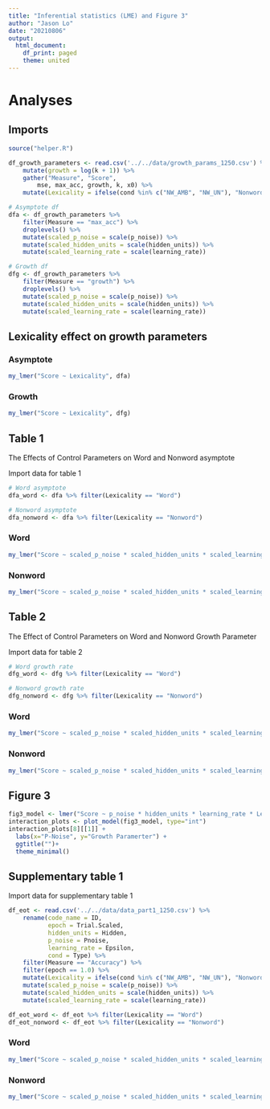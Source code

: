 ```yaml
---
title: "Inferential statistics (LME) and Figure 3"
author: "Jason Lo"
date: "20210806"
output:
  html_document:
    df_print: paged
    theme: united
---
```


# Analyses {.tabset}

## Imports
```r
source("helper.R")

df_growth_parameters <- read.csv('../../data/growth_params_1250.csv') %>%
    mutate(growth = log(k + 1)) %>%
    gather("Measure", "Score",
        mse, max_acc, growth, k, x0) %>% 
    mutate(Lexicality = ifelse(cond %in% c("NW_AMB", "NW_UN"), "Nonword", "Word")) 

# Asymptote df
dfa <- df_growth_parameters %>% 
    filter(Measure == "max_acc") %>%
    droplevels() %>% 
    mutate(scaled_p_noise = scale(p_noise)) %>% 
    mutate(scaled_hidden_units = scale(hidden_units)) %>% 
    mutate(scaled_learning_rate = scale(learning_rate))

# Growth df
dfg <- df_growth_parameters %>% 
    filter(Measure == "growth") %>%
    droplevels() %>% 
    mutate(scaled_p_noise = scale(p_noise)) %>% 
    mutate(scaled_hidden_units = scale(hidden_units)) %>% 
    mutate(scaled_learning_rate = scale(learning_rate))
```

## Lexicality effect on growth parameters

### Asymptote
```r
my_lmer("Score ~ Lexicality", dfa)
```

### Growth
```r
my_lmer("Score ~ Lexicality", dfg)
```

## Table 1
The Effects of Control Parameters on Word and Nonword asymptote  

Import data for table 1
```r
# Word asymptote
dfa_word <- dfa %>% filter(Lexicality == "Word")

# Nonword asymptote
dfa_nonword <- dfa %>% filter(Lexicality == "Nonword")

```

### Word
```r
my_lmer("Score ~ scaled_p_noise * scaled_hidden_units * scaled_learning_rate", dfa_word)
```

### Nonword
```r
my_lmer("Score ~ scaled_p_noise * scaled_hidden_units * scaled_learning_rate", dfa_nonword)
```





## Table 2
The Effect of Control Parameters on Word and Nonword Growth Parameter 

Import data for table 2
```r
# Word growth rate
dfg_word <- dfg %>% filter(Lexicality == "Word")

# Nonword growth rate
dfg_nonword <- dfg %>% filter(Lexicality == "Nonword")
```

### Word
```r
my_lmer("Score ~ scaled_p_noise * scaled_hidden_units * scaled_learning_rate", dfg_word)
```

### Nonword
```r
my_lmer("Score ~ scaled_p_noise * scaled_hidden_units * scaled_learning_rate", dfg_nonword)
```


## Figure 3

```r
fig3_model <- lmer("Score ~ p_noise * hidden_units * learning_rate * Lexicality + (1|code_name)", dfg)
interaction_plots <- plot_model(fig3_model, type="int")
interaction_plots[8][[1]] + 
  labs(x="P-Noise", y="Growth Paramerter") +
  ggtitle("")+
  theme_minimal()
```

## Supplementary table 1

Import data for supplementary table 1
```r
df_eot <- read.csv('../../data/data_part1_1250.csv') %>%
    rename(code_name = ID,
           epoch = Trial.Scaled,
           hidden_units = Hidden,
           p_noise = Pnoise,
           learning_rate = Epsilon,
           cond = Type) %>% 
    filter(Measure == "Accuracy") %>% 
    filter(epoch == 1.0) %>% 
    mutate(Lexicality = ifelse(cond %in% c("NW_AMB", "NW_UN"), "Nonword", "Word")) %>% 
    mutate(scaled_p_noise = scale(p_noise)) %>% 
    mutate(scaled_hidden_units = scale(hidden_units)) %>% 
    mutate(scaled_learning_rate = scale(learning_rate))

df_eot_word <- df_eot %>% filter(Lexicality == "Word")
df_eot_nonword <- df_eot %>% filter(Lexicality == "Nonword")
```

### Word
```r
my_lmer("Score ~ scaled_p_noise * scaled_hidden_units * scaled_learning_rate", df_eot_word)
```

### Nonword
```r
my_lmer("Score ~ scaled_p_noise * scaled_hidden_units * scaled_learning_rate", df_eot_nonword)
```
